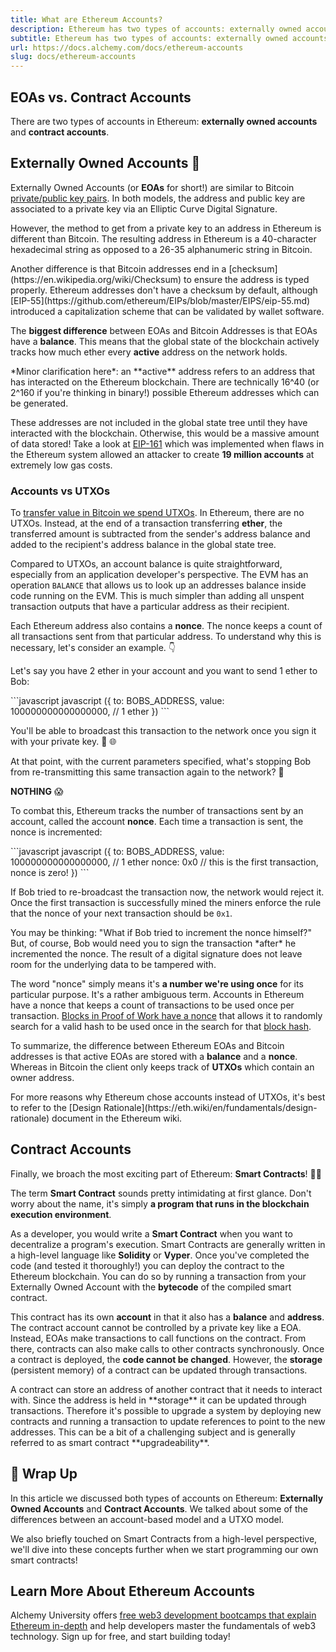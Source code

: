 ```yaml
---
title: What are Ethereum Accounts?
description: Ethereum has two types of accounts: externally owned accounts (EOAs) and contract accounts. EOAs are like Bitcoin key pairs, while contract accounts are for smart contracts.
subtitle: Ethereum has two types of accounts: externally owned accounts (EOAs) and contract accounts. EOAs are like Bitcoin key pairs, while contract accounts are for smart contracts.
url: https://docs.alchemy.com/docs/ethereum-accounts
slug: docs/ethereum-accounts
---
```


## EOAs vs. Contract Accounts

There are two types of accounts in Ethereum: **externally owned accounts** and **contract accounts**.

## Externally Owned Accounts 🔑

Externally Owned Accounts (or **EOAs** for short!) are similar to Bitcoin [private/public key pairs](/docs/public-key-cryptography). In both models, the address and public key are associated to a private key via an Elliptic Curve Digital Signature.

However, the method to get from a private key to an address in Ethereum is different than Bitcoin. The resulting address in Ethereum is a 40-character hexadecimal string as opposed to a 26-35 alphanumeric string in Bitcoin.

<Info>
  Another difference is that Bitcoin addresses end in a [checksum](https://en.wikipedia.org/wiki/Checksum) to ensure the address is typed properly. Ethereum addresses don't have a checksum by default, although [EIP-55](https://github.com/ethereum/EIPs/blob/master/EIPS/eip-55.md) introduced a capitalization scheme that can be validated by wallet software.
</Info>

The **biggest difference** between EOAs and Bitcoin Addresses is that EOAs have a **balance**. This means that the global state of the blockchain actively tracks how much ether every **active** address on the network holds.

<Info>
  *Minor clarification here*: an **active** address refers to an address that has interacted on the Ethereum blockchain. There are technically 16^40 (or 2^160 if you're thinking in binary!) possible Ethereum addresses which can be generated.

  These addresses are not included in the global state tree until they have interacted with the blockchain. Otherwise, this would be a massive amount of data stored! Take a look at [EIP-161](https://github.com/ethereum/EIPs/blob/master/EIPS/eip-161.md) which was implemented when flaws in the Ethereum system allowed an attacker to create **19 million accounts** at extremely low gas costs.
</Info>

### Accounts vs UTXOs

To [transfer value in Bitcoin we spend UTXOs](/docs/utxo-vs-account-model). In Ethereum, there are no UTXOs. Instead, at the end of a transaction transferring **ether**, the transferred amount is subtracted from the sender's address balance and added to the recipient's address balance in the global state tree.

Compared to UTXOs, an account balance is quite straightforward, especially from an application developer's perspective. The EVM has an operation `BALANCE` that allows us to look up an addresses balance inside code running on the EVM. This is much simpler than adding all unspent transaction outputs that have a particular address as their recipient.

Each Ethereum address also contains a **nonce**. The nonce keeps a count of all transactions sent from that particular address. To understand why this is necessary, let's consider an example. 👇

Let's say you have 2 ether in your account and you want to send 1 ether to Bob:

<CodeGroup>
  ```javascript javascript
  ({
    to: BOBS_ADDRESS,
    value: 100000000000000000, // 1 ether
  })
  ```
</CodeGroup>

You'll be able to broadcast this transaction to the network once you sign it with your private key. 🔑 🌐

At that point, with the current parameters specified, what's stopping Bob from re-transmitting this same transaction again to the network? 🤔

**NOTHING** 😱

To combat this, Ethereum tracks the number of transactions sent by an account, called the account **nonce**. Each time a transaction is sent, the nonce is incremented:

<CodeGroup>
  ```javascript javascript
  ({
    to: BOBS_ADDRESS,
    value: 100000000000000000, // 1 ether
    nonce: 0x0 // this is the first transaction, nonce is zero!
  })
  ```
</CodeGroup>

If Bob tried to re-broadcast the transaction now, the network would reject it. Once the first transaction is successfully mined the miners enforce the rule that the nonce of your next transaction should be `0x1`.

<Info>
  You may be thinking: "What if Bob tried to increment the nonce himself?" But, of course, Bob would need you to sign the transaction *after* he incremented the nonce. The result of a digital signature does not leave room for the underlying data to be tampered with.
</Info>

The word "nonce" simply means it's **a number we're using once** for its particular purpose. It's a rather ambiguous term. Accounts in Ethereum have a nonce that keeps a count of transactions to be used once per transaction. [Blocks in Proof of Work have a nonce](/docs/proof-of-work) that allows it to randomly search for a valid hash to be used once in the search for that [block hash](/docs/hashing-algorithm).

To summarize, the difference between Ethereum EOAs and Bitcoin addresses is that active EOAs are stored with a **balance** and a **nonce**. Whereas in Bitcoin the client only keeps track of **UTXOs** which contain an owner address.

<Info>
  For more reasons why Ethereum chose accounts instead of UTXOs, it's best to refer to the [Design Rationale](https://eth.wiki/en/fundamentals/design-rationale) document in the Ethereum wiki.
</Info>

## Contract Accounts

Finally, we broach the most exciting part of Ethereum: **Smart Contracts**! 💃🏻

The term **Smart Contract** sounds pretty intimidating at first glance. Don't worry about the name, it's simply **a program that runs in the blockchain execution environment**.

As a developer, you would write a **Smart Contract** when you want to decentralize a program's execution. Smart Contracts are generally written in a high-level language like **Solidity** or **Vyper**. Once you've completed the code (and tested it thoroughly!) you can deploy the contract to the Ethereum blockchain. You can do so by running a transaction from your Externally Owned Account with the **bytecode** of the compiled smart contract.

This contract has its own **account** in that it also has a **balance** and **address**. The contract account cannot be controlled by a private key like a EOA. Instead, EOAs make transactions to call functions on the contract. From there, contracts can also make calls to other contracts synchronously. Once a contract is deployed, the **code cannot be changed**. However, the **storage** (persistent memory) of a contract can be updated through transactions.

<Info>
  A contract can store an address of another contract that it needs to interact with. Since the address is held in **storage** it can be updated through transactions. Therefore it's possible to upgrade a system by deploying new contracts and running a transaction to update references to point to the new addresses. This can be a bit of a challenging subject and is generally referred to as smart contract **upgradeability**.
</Info>

## 🏁 Wrap Up

In this article we discussed both types of accounts on Ethereum: **Externally Owned Accounts** and **Contract Accounts**. We talked about some of the differences between an account-based model and a UTXO model.

We also briefly touched on Smart Contracts from a high-level perspective, we'll dive into these concepts further when we start programming our own smart contracts!

## Learn More About Ethereum Accounts

Alchemy University offers [free web3 development bootcamps that explain Ethereum in-depth](https://university.alchemy.com/ethereum) and help developers master the fundamentals of web3 technology. Sign up for free, and start building today!
